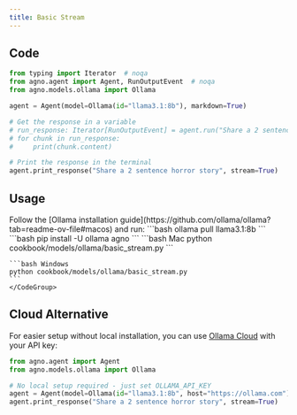 ```yaml
---
title: Basic Stream
---
```


## Code

```python cookbook/models/ollama/basic_stream.py
from typing import Iterator  # noqa
from agno.agent import Agent, RunOutputEvent  # noqa
from agno.models.ollama import Ollama

agent = Agent(model=Ollama(id="llama3.1:8b"), markdown=True)

# Get the response in a variable
# run_response: Iterator[RunOutputEvent] = agent.run("Share a 2 sentence horror story", stream=True)
# for chunk in run_response:
#     print(chunk.content)

# Print the response in the terminal
agent.print_response("Share a 2 sentence horror story", stream=True)

```

## Usage

<Steps>
  <Snippet file="create-venv-step.mdx" />

  <Step title="Install Ollama">
    Follow the [Ollama installation guide](https://github.com/ollama/ollama?tab=readme-ov-file#macos) and run:
    ```bash
    ollama pull llama3.1:8b
    ```
  </Step>

  <Step title="Install libraries">
    ```bash
    pip install -U ollama agno
    ```
  </Step>

  <Step title="Run Agent">
    <CodeGroup>
    ```bash Mac
    python cookbook/models/ollama/basic_stream.py
    ```

    ```bash Windows
    python cookbook/models/ollama/basic_stream.py
    ```
    </CodeGroup>
  </Step>
</Steps>

## Cloud Alternative

For easier setup without local installation, you can use [Ollama Cloud](/examples/models/ollama/cloud) with your API key:

```python
from agno.agent import Agent
from agno.models.ollama import Ollama

# No local setup required - just set OLLAMA_API_KEY
agent = Agent(model=Ollama(id="llama3.1:8b", host="https://ollama.com"))
agent.print_response("Share a 2 sentence horror story", stream=True)
```
